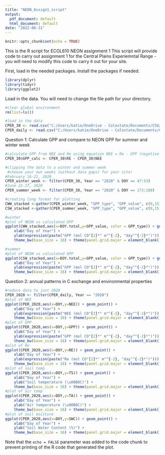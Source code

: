 ---
title: "NEON_Assign1_script"
output:
  pdf_document: default
  html_document: default
date: "2022-08-31"
---

```{r setup, include=FALSE}
knitr::opts_chunk$set(echo = TRUE)
```

This is the R script for ECOL610 NEON assignment 1
This script will provide code to carry out assignment 1 for the Central Plains Experiemntal Range - you will need to modify this code to carry it out for your site.

First, load in the needed packages. Install the packages if needed.
```{r}
library(dplyr)
library(tidyr)
library(ggplot2)
```


Load in the data. You will need to change the file path for your directory.

```{r}
#clear global environment
rm(list=ls())

#load in the data
CPER_30 <- read.csv("C:/Users/katie/OneDrive - Colostate/Documents/CSU/PhD/Fall 2022/Ecosystem Ecology Grad/NEON project/Final half-hourly files/Central Plains Experimental Range - 30 min.csv")
CPER_daily <- read.csv("C:/Users/katie/OneDrive - Colostate/Documents/CSU/PhD/Fall 2022/Ecosystem Ecology Grad/NEON project/Final daily files/Central Plains Experimental Range - daily.csv")
```

Question 1: Calculate GPP and compare to NEON GPP for summer and winter week
```{r}
#calculate GPP from NEE and Re using equation NEE = Re - GPP (negative values land C storage)
CPER_30$GPP_calc <- CPER_30$RE - CPER_30$NEE 

#clipping the data to a winter and summer week
 #choose your own weeks (without data gaps) for your site!
#February 16-22, 2020
CPER_winter_week <- filter(CPER_30, Year == "2020" & DOY == 47:53)
#June 21-27, 2020
CPER_summer_week <- filter(CPER_30, Year == "2020" & DOY == 173:180)

#creating long format for plotting
CWW_stacked <-gather(CPER_winter_week, "GPP_type", "GPP_value", c(9,15))
CSW_stacked <-gather(CPER_summer_week, "GPP_type", "GPP_value", c(9,15))

#winter
#plot of NEON vs calculated GPP
ggplot(CWW_stacked,aes(x=DOY.total,y=GPP_value, color = GPP_type)) + geom_point() + 
    xlab("Day of Year") + 
    ylab(expression(paste("GPP (mol CO"[2]*" m"^{-2}, "day"^{-2}*")"))) +
    theme_bw(base_size = 16) + theme(panel.grid.major = element_blank(), panel.grid.minor = element_blank()) + ggtitle("Winter GPP Comparison")

#summer
#plot of NEON vs calculated GPP
ggplot(CSW_stacked,aes(x=DOY.total,y=GPP_value, color = GPP_type)) + geom_point() + 
    xlab("Day of Year") + 
    ylab(expression(paste("GPP (mol CO"[2]*" m"^{-2}, "day"^{-2}*")"))) +
    theme_bw(base_size = 16) + theme(panel.grid.major = element_blank(), panel.grid.minor = element_blank()) + ggtitle("Summer GPP Comparison")

```
Question 2: annual patterns in C exchange and environmental properties
```{r}
#reduce data to just 2020
CPER_2020 <- filter(CPER_daily, Year == "2020")
#plot of NEE
ggplot(CPER_2020,aes(x=DOY,y=NEE)) + geom_point() + 
    xlab("Day of Year") + 
    ylab(expression(paste("NEE (mol CO"[2]*" m"^{-2}, "day"^{-2}*")"))) +
    theme_bw(base_size = 16) + theme(panel.grid.major = element_blank(), panel.grid.minor = element_blank()) + ggtitle("Annual NEE")
#plot of GPP
ggplot(CPER_2020,aes(x=DOY,y=GPP)) + geom_point() + 
    xlab("Day of Year") + 
    ylab(expression(paste("GPP (mol CO"[2]*" m"^{-2}, "day"^{-2}*")"))) +
    theme_bw(base_size = 16) + theme(panel.grid.major = element_blank(), panel.grid.minor = element_blank()) + ggtitle("Annual GPP")
#plot of Re
ggplot(CPER_2020,aes(x=DOY,y=RE)) + geom_point() + 
    xlab("Day of Year") + 
    ylab(expression(paste("Re (mol CO"[2]*" m"^{-2}, "day"^{-2}*")"))) +
    theme_bw(base_size = 16) + theme(panel.grid.major = element_blank(), panel.grid.minor = element_blank()) + ggtitle("Annual Re")
#plot of soil temp
ggplot(CPER_2020,aes(x=DOY,y=TS)) + geom_point() + 
    xlab("Day of Year") + 
    ylab("Soil temperature (\u00B0C)") +
    theme_bw(base_size = 16) + theme(panel.grid.major = element_blank(), panel.grid.minor = element_blank()) + ggtitle("Annual Soil Temperature")
#plot of air temp
ggplot(CPER_2020,aes(x=DOY,y=TA)) + geom_point() + 
    xlab("Day of Year") + 
    ylab("Air temperature (\u00B0C)") +
    theme_bw(base_size = 16) + theme(panel.grid.major = element_blank(), panel.grid.minor = element_blank()) + ggtitle("Annual Air Temperature")
#plot of soil moisture
ggplot(CPER_2020,aes(x=DOY,y=SWC)) + geom_point() + 
    xlab("Day of Year") + 
    ylab("Soil Water Content (%)") +
    theme_bw(base_size = 16) + theme(panel.grid.major = element_blank(), panel.grid.minor = element_blank()) + ggtitle("Annual Soil Water Content")

```


Note that the `echo = FALSE` parameter was added to the code chunk to prevent printing of the R code that generated the plot.
